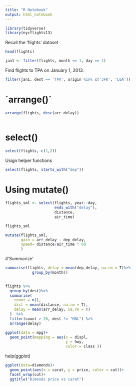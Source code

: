 ```yaml
---
title: "R Notebook"
output: html_notebook
---
```


```r
library(tidyverse)
library(nycflights13)

```


Recall the 'flights' dataset

```r
head(flights)
```

```r
jan1 <- filter(flights, month == 1, day == 1)

```

Find flights to TPA on January 1, 2013.

```r
filter(jan1, dest == 'TPA', origin %in% c('JFK', 'LGA'))
```

# ´arrange()´
```r

arrange(flights, desc(arr_delay))



```


# select()
```r
select(flights,-c(1,2))

```


Usign helper functions

```r
select(flights, starts_with("dep"))

```


# Using mutate()

```r

flights_sml <- select(flights, year::day,
                      ends_with("delay"),
                      distance,
                      air_time)

flights_sml

```


```r
mutate(flights_sml,
       gain = arr_delay - dep_delay,
       speed= distance/air_time * 60
       )
```


#'Summarize'

```r
summarise(flights, delay = mean(dep_delay, na.rm = T)%>%
            group_by(month))
      
```


```r
flights %>%
  group_by(dest)%>%
  summarise(
    count = n(),
    dist = mean(distance, na.rm = T),
    delay = mean(arr_delay, na.rm = T)
  )  %>% 
  filter(count > 20, dest != "HNL") %>% 
  arrange(delay)

```



```r
ggplot(data = mpg)+
  geom_point(mapping = aes(x = displ, 
                           y = hwy, 
                           color = class ))

```


help(ggplot)
```r
ggplot(data=diamonds)+
  geom_point(aes(x = carat, y = price, color = cut))+
  facet_wrap(cut)+
  ggtitle("Dimonds price vs carat")

```





